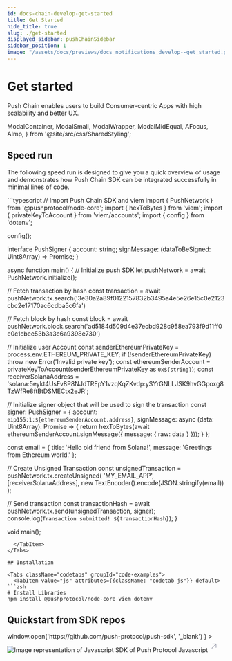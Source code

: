 ```yaml
---
id: docs-chain-develop-get-started
title: Get Started
hide_title: true
slug: ./get-started
displayed_sidebar: pushChainSidebar
sidebar_position: 1
image: "/assets/docs/previews/docs_notifications_develop--get_started.png"
---
```


# Get started

Push Chain enables users to build Consumer-centric Apps with high scalability and better UX.

<head>
  <title>{`Start Building | Push Notifications | Push Documentation`}</title>
</head>

  ModalContainer,
  ModalSmall,
  ModalWrapper,
  ModalMidEqual,
  AFocus,
  AImp,
} from '@site/src/css/SharedStyling';

## Speed run

The following speed run is designed to give you a quick overview of usage and demonstrates how Push Chain SDK can be integrated successfully in minimal lines of code.

<Tabs className="codetabs" groupId="code-examples">
  <TabItem value="js" attributes={{className: "codetab js"}} default>
```typescript
// Import Push Chain SDK and viem
import { PushNetwork } from '@pushprotocol/node-core';
import { hexToBytes } from 'viem';
import { privateKeyToAccount } from 'viem/accounts';
import { config } from 'dotenv';

config();

interface PushSigner {
  account: string;
  signMessage: (dataToBeSigned: Uint8Array) => Promise<Uint8Array>;
}

async function main() {
  // Initialize push SDK
  let pushNetwork = await PushNetwork.initialize();

  // Fetch transaction by hash
  const transaction = await pushNetwork.tx.search('3e30a2a89f0122157832b3495a4e5e26e15c0e2123cbc2e17170ac6cdba5c6fa')

  // Fetch block by hash
  const block = await pushNetwork.block.search('ad5184d509d4e37ecbd928c958ea793f9d11ff0e0c1cbee53b3a3c6a9398e730')

  // Initialize user Account
  const senderEthereumPrivateKey = process.env.ETHEREUM_PRIVATE_KEY;
  if (!senderEthereumPrivateKey) throw new Error('Invalid private key');
  const ethereumSenderAccount = privateKeyToAccount(senderEthereumPrivateKey as `0x${string}`);
  const receiverSolanaAddress = 'solana:5eykt4UsFv8P8NJdTREpY1vzqKqZKvdp:ySYrGNLLJSK9hvGGpoxg8TzWfRe8ftBtDSMECtx2eJR';

  // Initialize signer object that will be used to sign the transaction
  const signer: PushSigner = {
    account: `eip155:1:${ethereumSenderAccount.address}`,
    signMessage: async (data: Uint8Array): Promise<Uint8Array> => {
      return hexToBytes(await ethereumSenderAccount.signMessage({ message: { raw: data } }));
    }
  };

  const email = {
    title: 'Hello old friend from Solana!',
    message: 'Greetings from Ethereum world.'
  };

  // Create Unsigned Transaction
  const unsignedTransaction = pushNetwork.tx.createUnsigned(
    'MY_EMAIL_APP',
    [receiverSolanaAddress],
    new TextEncoder().encode(JSON.stringify(email))
  );

  // Send transaction
  const transactionHash = await pushNetwork.tx.send(unsignedTransaction, signer);
  console.log(`Transaction submitted! ${transactionHash}`);
}

void main();
```
  </TabItem>
</Tabs>

## Installation

<Tabs className="codetabs" groupId="code-examples">
  <TabItem value="js" attributes={{className: "codetab js"}} default>
```zsh
# Install Libraries
npm install @pushprotocol/node-core viem dotenv
```
  </TabItem>
</Tabs>

## Quickstart from SDK repos

<ModalContainer>
<ModalSmall
  onClick={() =>
    window.open('https://github.com/push-protocol/push-sdk', '_blank')
  }
>
  <img
    src={require('/static/assets/docs/techstack/javascript.png').default}
    srcSet={`${
      require('/static/assets/docs/techstack/javascript@2x.png').default
    } 2x, ${
      require('/static/assets/docs/techstack/javascript@3x.png').default
    } 3x`}
    alt='Image representation of Javascript SDK of Push Protocol'
  />
  <ModalWrapper>
    <span>
      Javascript
      <svg
        width='20'
        height='28'
        viewBox='0 0 29 28'
        fill='none'
        xmlns='http://www.w3.org/2000/svg'
      >
        <path
          d='m7.501 21.001 14-14M10.125 7.001H21.5v11.375'
          stroke='#A0A3B1'
          stroke-width='2'
          stroke-linecap='round'
          stroke-linejoin='round'
        ></path>
      </svg>
    </span>
  </ModalWrapper>
</ModalSmall>
</ModalContainer>
